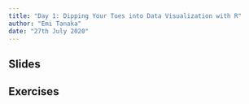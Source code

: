 ```yaml
---
title: "Day 1: Dipping Your Toes into Data Visualization with R"
author: "Emi Tanaka"
date: "27th July 2020"
---
```



## Slides


## Exercises
